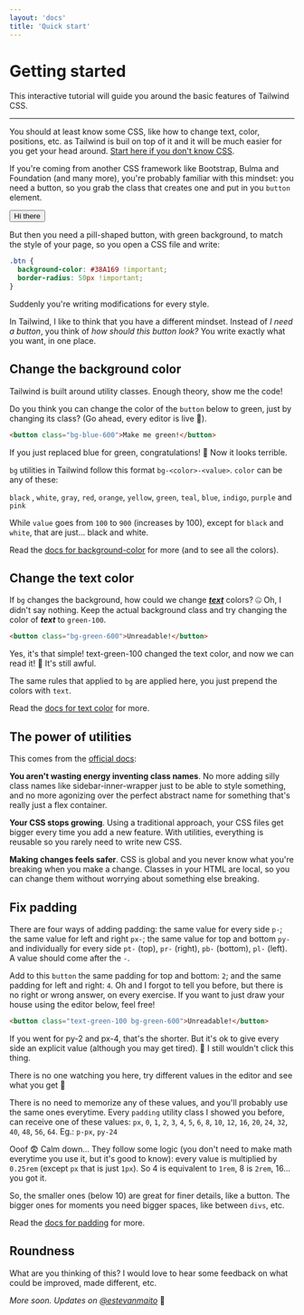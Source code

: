 ```yaml
---
layout: 'docs'
title: 'Quick start'
---
```



# Getting started

This interactive tutorial will guide you around the basic features of Tailwind CSS.

---

You should at least know some CSS, like how to change text, color, positions, etc. as Tailwind is buil on top of it and it will be much easier for you get your head around. [Start here if you don't know CSS](https://css-tricks.com/guides/beginner/).

If you're coming from another CSS framework like Bootstrap, Bulma and Foundation (and many more), you're probably familiar with this mindset: you need a button, so you grab the class that creates one and put in you `button` element.

<style dangerouslySetInnerHTML={{ __html: `.btn {
      padding: 6px 12px;
      background-color: #007bff;
      border-radius: 3px;
      color: white;
  }`}}></style>

<button className="btn">Hi there</button>

But then you need a pill-shaped button, with green background, to match the style of your page, so you open a CSS file and write:

```css
.btn {
  background-color: #38A169 !important;
  border-radius: 50px !important;
}
```

Suddenly you're writing modifications for every style.

In Tailwind, I like to think that you have a different mindset. Instead of _I need a button_, you think of _how should this button look?_ You write exactly what you want, in one place.

## Change the background color

Tailwind is built around utility classes. Enough theory, show me the code!

Do you think you can change the color of the `button` below to green, just by changing its class? (Go ahead, every editor is live 💪).

```html live
<button class="bg-blue-600">Make me green!</button>
```

<Spoiler>If you just replaced blue for green, congratulations! 🎉 Now it looks terrible.</Spoiler>

`bg` utilities in Tailwind follow this format `bg-<color>-<value>`. `color` can be any of these:

`black` , `white`, `gray`, `red`, `orange`, `yellow`, `green`, `teal`, `blue`, `indigo`, `purple` and `pink`

While `value` goes from `100` to `900` (increases by 100), except for `black` and `white`, that are just... black and white.

Read the [docs for background-color](https://tailwindcss.com/docs/background-color) for more (and to see all the colors).

## Change the text color

If `bg` changes the background, how could we change <u>**_text_**</u> colors? 🤐 Oh, I didn't say nothing. Keep the actual background class and try changing the color of **_text_** to `green-100`.

```html live
<button class="bg-green-600">Unreadable!</button>
```

<Spoiler>Yes, it's that simple! text-green-100 changed the text color, and now we can read it! 🎉 It's still awful.</Spoiler>

The same rules that applied to `bg` are applied here, you just prepend the colors with `text`.

Read the [docs for text color](https://tailwindcss.com/docs/text-color) for more.

## The power of utilities

This comes from the [official docs](https://tailwindcss.com/docs/utility-first):

**You aren't wasting energy inventing class names**. No more adding silly class names like sidebar-inner-wrapper just to be able to style something, and no more agonizing over the perfect abstract name for something that's really just a flex container.

**Your CSS stops growing**. Using a traditional approach, your CSS files get bigger every time you add a new feature. With utilities, everything is reusable so you rarely need to write new CSS.

**Making changes feels safer**. CSS is global and you never know what you're breaking when you make a change. Classes in your HTML are local, so you can change them without worrying about something else breaking.

## Fix padding

There are four ways of adding padding: the same value for every side `p-`; the same value for left and right `px-`; the same value for top and bottom `py-` and individually for every side `pt-` (top), `pr-` (right), `pb-` (bottom), `pl-` (left). A value should come after the `-`.

Add to this `button` the same padding for top and bottom: `2`; and the same padding for left and right: `4`. Oh and I forgot to tell you before, but there is no right or wrong answer, on every exercise. If you want to just draw your house using the editor below, feel free!

```html live
<button class="text-green-100 bg-green-600">Unreadable!</button>
```

<Spoiler>If you went for py-2 and px-4, that's the shorter. But it's ok to give every side an explicit value (although you may get tired). 🎉 I still wouldn't click this thing.</Spoiler>

There is no one watching you here, try different values in the editor and see what you get 🧐

There is no need to memorize any of these values, and you'll probably use the same ones everytime. Every `padding` utility class I showed you before, can receive one of these values: `px`, `0`, `1`, `2`, `3`, `4`, `5`, `6`, `8`, `10`, `12`, `16`, `20`, `24`, `32`, `40`, `48`, `56`, `64`. Eg.: `p-px`, `py-24`

Ooof 😨 Calm down... They follow some logic (you don't need to make math everytime you use it, but it's good to know): every value is multiplied by `0.25rem` (except `px` that is just `1px`). So 4 is equivalent to `1rem`, 8 is `2rem`, 16... you got it.

So, the smaller ones (below 10) are great for finer details, like a button. The bigger ones for moments you need bigger spaces, like between `divs`, etc.

Read the [docs for padding](https://tailwindcss.com/docs/padding) for more.

## Roundness

What are you thinking of this? I would love to hear some feedback on what could be improved, made different, etc.

*More soon. Updates on [@estevanmaito](http://twitter.com/estevanmaito)* 🐤
        